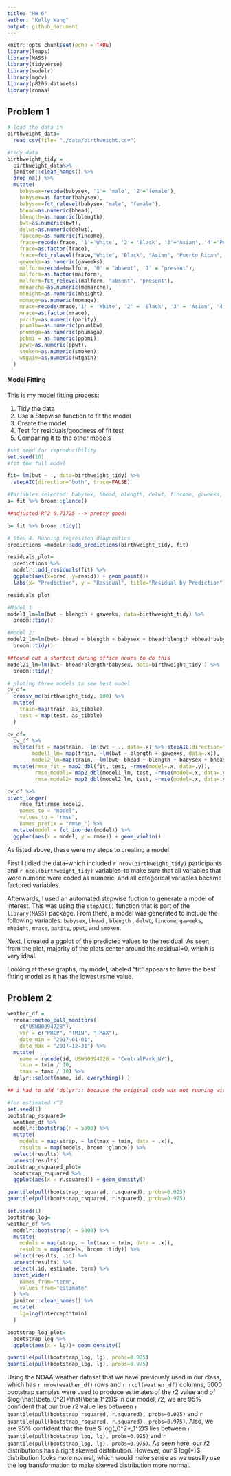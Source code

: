 ```yaml
---
title: "HW 6"
author: "Kelly Wang"
output: github_document
---
```


```r
knitr::opts_chunk$set(echo = TRUE)
library(leaps)
library(MASS)
library(tidyverse)
library(modelr)
library(mgcv)
library(p8105.datasets)
library(rnoaa)


```

## Problem 1
```r
# load the data in
birthweight_data=
  read_csv(file= "./data/birthweight.csv") 

#tidy data
birthweight_tidy = 
  birthweight_data%>% 
  janitor::clean_names() %>% 
  drop_na() %>% 
  mutate(
    babysex=recode(babysex, '1'= 'male', '2'='female'),
    babysex=as.factor(babysex),
    babysex=fct_relevel(babysex,"male", "female"),
    bhead=as.numeric(bhead),
    blength=as.numeric(blength),
    bwt=as.numeric(bwt),
    delwt=as.numeric(delwt),
    fincome=as.numeric(fincome), 
    frace=recode(frace, '1'='White', '2'= 'Black', '3'='Asian', '4'='Puerto Rican', '8'='Other', '9'='Unknown'),
    frace=as.factor(frace),
    frace=fct_relevel(frace,"White", "Black", "Asian", "Puerto Rican", "Other", "unknown"),
    gaweeks=as.numeric(gaweeks),
    malform=recode(malform, '0' = "absent", '1' = "present"),
    malform=as.factor(malform),
    malform=fct_relevel(malform, "absent", "present"),
    menarche=as.numeric(menarche),
    mheight=as.numeric(mheight),
    momage=as.numeric(momage),
    mrace=recode(mrace,'1' = 'White', '2' = 'Black', '3' = 'Asian', '4' = 'Puerto Rican', ' 8' = 'Other'),
    mrace=as.factor(mrace),
    parity=as.numeric(parity), 
    pnumlbw=as.numeric(pnumlbw),
    pnumsga=as.numeric(pnumsga),
    ppbmi = as.numeric(ppbmi),
    ppwt=as.numeric(ppwt),
    smoken=as.numeric(smoken),
    wtgain=as.numeric(wtgain)
  )
```

#### Model Fitting

This is my model fitting process: 

1. Tidy the data
2. Use a Stepwise function to fit the model
3. Create the model 
4. Test for residuals/goodness of fit test
5. Comparing it to the other models 
```r
#set seed for reproducibility
set.seed(10)
#fit the full model

fit= lm(bwt ~ ., data=birthweight_tidy) %>% 
  stepAIC(direction="both", trace=FALSE)

#Variables selected: babysex, bhead, blength, delwt, fincome, gaweeks, mheight, mrace, parity, ppwt, smoken
a= fit %>% broom::glance()

##adjusted R^2 0.71725 --> pretty good!

b= fit %>% broom::tidy()

# Step 4. Running regression diagnostics
predictions =modelr::add_predictions(birthweight_tidy, fit)

residuals_plot=
  predictions %>% 
  modelr::add_residuals(fit) %>% 
  ggplot(aes(x=pred, y=resid)) + geom_point()+
  labs(x= "Prediction", y = "Residual", title="Residual by Prediction")

residuals_plot
```
```r
#Model 1
model1_lm=lm(bwt ~ blength + gaweeks, data=birthweight_tidy) %>% 
  broom::tidy()

#model 2:
model2_lm=lm(bwt~ bhead + blength + babysex + bhead*blength +bhead*babysex + blength*babysex + blength*babysex*bhead, data=birthweight_tidy ) %>% 
  broom::tidy()

##found out a shortcut during office hours to do this
model21_lm=lm(bwt~ bhead*blength*babysex, data=birthweight_tidy ) %>% 
  broom::tidy()

# ploting three models to see best model
cv_df=
  crossv_mc(birthweight_tidy, 100) %>% 
  mutate(
    train=map(train, as_tibble),
    test = map(test, as_tibble)
  )

cv_df=
  cv_df %>% 
  mutate(fit = map(train, ~lm(bwt ~ ., data=.x) %>% stepAIC(direction="both", trace=FALSE)),
        model1_lm= map(train, ~lm(bwt ~ blength + gaweeks, data=.x)),
        model2_lm=map(train, ~lm(bwt~ bhead + blength + babysex + bhead*blength +bhead*babysex + blength*babysex + blength*babysex*bhead, data=.x))) %>% 
  mutate(rmse_fit = map2_dbl(fit, test, ~rmse(model=.x, data=.y)),
         rmse_model1= map2_dbl(model1_lm, test, ~rmse(model=.x, data=.y)),
         rmse_model2= map2_dbl(model2_lm, test, ~rmse(model=.x, data=.y)))
```


```r
cv_df %>% 
pivot_longer(
    rmse_fit:rmse_model2,
    names_to = "model", 
    values_to = "rmse",
    names_prefix = "rmse_") %>% 
  mutate(model = fct_inorder(model)) %>% 
  ggplot(aes(x = model, y = rmse)) + geom_violin()
```

As listed above, these were my steps to creating a model. 

First I tidied the data--which included `r nrow(birthweight_tidy)` participants and `r ncol(birthweight_tidy)` variables--to make sure that all variables that were numeric were coded as numeric, and all categorical variables became factored variables. 

Afterwards, I used an automated stepwise fuction to generate a model of interest. This was using the `stepAIC()` function that is part of the ` library(MASS)` package. From there, a model was generated to include the following variables: `babysex`,  `bhead` , `blength` , `delwt`, `fincome`, `gaweeks`, `mheight`, `mrace`, `parity`, `ppwt`, and `smoken`. 

Next, I created a ggplot of the predicted values to the residual. As seen from the plot, majority of the plots center around the residual=0, which is very ideal.

Looking at these graphs, my model, labeled "fit" appears to have the best fitting model as it has the lowest rsme value.

## Problem 2
```r
weather_df = 
  rnoaa::meteo_pull_monitors(
    c("USW00094728"),
    var = c("PRCP", "TMIN", "TMAX"), 
    date_min = "2017-01-01",
    date_max = "2017-12-31") %>%
  mutate(
    name = recode(id, USW00094728 = "CentralPark_NY"),
    tmin = tmin / 10,
    tmax = tmax / 10) %>%
  dplyr::select(name, id, everything() )

## i had to add "dplyr":: because the original code was not running without it
```
```r
#for estimated r^2
set.seed(1)
bootstrap_rsquared=
  weather_df %>% 
  modelr::bootstrap(n = 5000) %>% 
  mutate(
    models = map(strap, ~ lm(tmax ~ tmin, data = .x)),
    results = map(models, broom::glance)) %>% 
  select(results) %>% 
  unnest(results) 
bootstrap_rsquared_plot=
  bootstrap_rsquared %>% 
  ggplot(aes(x = r.squared)) + geom_density()

quantile(pull(bootstrap_rsquared, r.squared), probs=0.025)
quantile(pull(bootstrap_rsquared, r.squared), probs=0.975)
```

```r
set.seed(1)
bootstrap_log=
weather_df %>% 
  modelr::bootstrap(n = 5000) %>% 
  mutate(
    models = map(strap, ~ lm(tmax ~ tmin, data = .x)),
    results = map(models, broom::tidy)) %>% 
  select(results, .id) %>% 
  unnest(results) %>%
  select(.id, estimate, term) %>% 
  pivot_wider(
    names_from="term",
    values_from="estimate"
  ) %>% 
  janitor::clean_names() %>% 
  mutate(
    lg=log(intercept*tmin)
  ) 

bootstrap_log_plot=
  bootstrap_log %>% 
  ggplot(aes(x = lg))+ geom_density()

quantile(pull(bootstrap_log, lg), probs=0.025)
quantile(pull(bootstrap_log, lg), probs=0.975)

```
Using the NOAA weather dataset that we have previously used in our class, which has `r nrow(weather_df)` rows and `r ncol(weather_df)` columns, 5000 bootstrap samples were used to produce estimates of the ${r}2$ value and of $log(\hat{\beta_0^2}*\hat{\beta_1^2})$ 
In our model, $\hat {r} 2$, we are 95% confident that our true ${r} 2$ value lies between `r quantile(pull(bootstrap_rsquared, r.squared), probs=0.025)` and `r quantile(pull(bootstrap_rsquared, r.squared), probs=0.975)`. Also, we are 95% confident that the true $ log(\beta_0^2*\beta_1^2)$ lies between `r quantile(pull(bootstrap_log, lg), probs=0.025)` and `r quantile(pull(bootstrap_log, lg), probs=0.975)`. As seen here, our $\hat {r} 2$ distributions has a right skewed distribution. However, our $ log(\hat{\beta_0^2}*\hat{\beta_1^2})$ distribution looks more normal, which would make sense as we usually use the log transformation to make skewed distribution more normal. 

